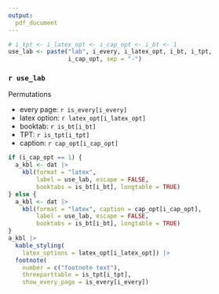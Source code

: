 ```yaml
---
output: 
  pdf_document
---
```

```r
# i_tpt <- i_latex_opt <- i_cap_opt <- i_bt <- 1
use_lab <- paste("lab", i_every, i_latex_opt, i_bt, i_tpt, 
                 i_cap_opt, sep = "-")
```

### `r use_lab`
Permutations
\vspace{-10pt}

* every page: `r is_every[i_every]`
* latex option: `r latex_opt[i_latex_opt]`
* booktab: `r is_bt[i_bt]`
* TPT: `r is_tpt[i_tpt]`
* caption: `r cap_opt[i_cap_opt]`


```r
if (i_cap_opt == 1) {
  a_kbl <- dat |>
    kbl(format = "latex", 
        label = use_lab, escape = FALSE, 
        booktabs = is_bt[i_bt], longtable = TRUE)
} else {
  a_kbl <- dat |> 
    kbl(format = "latex", caption = cap_opt[i_cap_opt], 
        label = use_lab, escape = FALSE, 
        booktabs = is_bt[i_bt], longtable = TRUE) 
}
a_kbl |>
  kable_styling(
    latex_options = latex_opt[i_latex_opt]) |>
  footnote(
    number = c("footnote text"),
    threeparttable = is_tpt[i_tpt],
    show_every_page = is_every[i_every])
```

\clearpage
